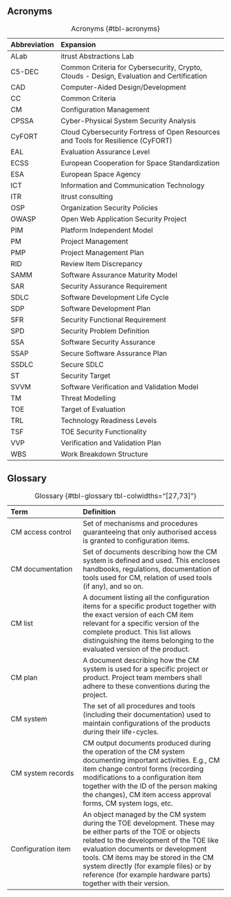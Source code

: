 ## Acronyms

| Abbreviation   | Expansion                                                                               |
|:---------------|:----------------------------------------------------------------------------------------|
| ALab           | itrust Abstractions Lab                                                                 |
| C5-DEC         | Common Criteria for Cybersecurity, Crypto, Clouds - Design, Evaluation and Certification|
| CAD            | Computer-Aided Design/Development                                                       |
| CC             | Common Criteria                                                                         |
| CM             | Configuration Management                                                                |
| CPSSA          | Cyber-Physical System Security Analysis                                                 |
| CyFORT         | Cloud Cybersecurity Fortress of Open Resources and Tools for Resilience (CyFORT)        |
| EAL            | Evaluation Assurance Level                                                              |
| ECSS           | European Cooperation for Space Standardization                                          |
| ESA            | European Space Agency                                                                   |
| ICT            | Information and Communication Technology                                                |
| ITR            | itrust consulting                                                                       |
| OSP            | Organization Security Policies                                                          |
| OWASP          | Open Web Application Security Project                                                   |
| PIM            | Platform Independent Model                                                              |
| PM             | Project Management                                                                      |
| PMP            | Project Management Plan                                                                 |
| RID            | Review Item Discrepancy                                                                 |
| SAMM           | Software Assurance Maturity Model                                                       |
| SAR            | Security Assurance Requirement                                                          |
| SDLC           | Software Development Life Cycle                                                         |
| SDP            | Software Development Plan                                                               |
| SFR            | Security Functional Requirement                                                         |
| SPD            | Security Problem Definition                                                             |
| SSA            | Software Security Assurance                                                             |
| SSAP           | Secure Software Assurance Plan                                                          |
| SSDLC          | Secure SDLC                                                                             |
| ST             | Security Target                                                                         |
| SVVM           | Software Verification and Validation Model                                              |
| TM             | Threat Modelling                                                                        |
| TOE            | Target of Evaluation                                                                    |
| TRL            | Technology Readiness Levels                                                             |
| TSF            | TOE Security Functionality                                                              |
| VVP            | Verification and Validation Plan                                                        |
| WBS            | Work Breakdown Structure                                                                |

: Acronyms {#tbl-acronyms}

## Glossary

| Term | Definition |
|:-----|:-----------|
| CM access control | Set of mechanisms and procedures guaranteeing that only authorised access is granted to configuration items. |
| CM documentation | Set of documents describing how the CM system is defined and used. This encloses handbooks, regulations, documentation of tools used for CM, relation of used tools (if any), and so on. |
| CM list | A document listing all the configuration items for a specific product together with the exact version of each CM item relevant for a specific version of the complete product. This list allows distinguishing the items belonging to the evaluated version of the product. |
| CM plan | A document describing how the CM system is used for a specific project or product. Project team members shall adhere to these conventions during the project. |
| CM system | The set of all procedures and tools (including their documentation) used to maintain configurations of the products during their life-cycles. |
| CM system records | CM output documents produced during the operation of the CM system documenting important activities. E.g., CM item change control forms (recording modifications to a configuration item together with the ID of the person making the changes), CM item access approval forms, CM system logs, etc. |
| Configuration item | An object managed by the CM system during the TOE development. These may be either parts of the TOE or objects related to the development of the TOE like evaluation documents or development tools. CM items may be stored in the CM system directly (for example files) or by reference (for example hardware parts) together with their version. |

: Glossary {#tbl-glossary tbl-colwidths="[27,73]"}